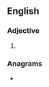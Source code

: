==English==

===Adjective===
{{head|en|adjective superlative form}}

# {{en-superlative of|burly}}

===Anagrams===
* {{anagrams|en|bluiters|subtiler}}